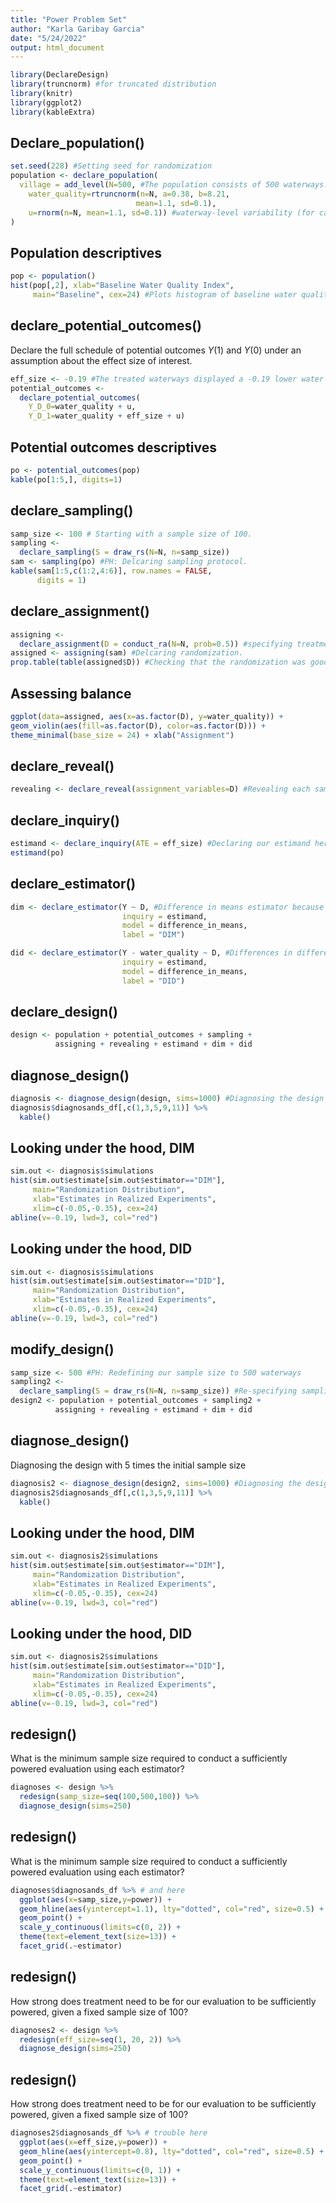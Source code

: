 ```yaml
---
title: "Power Problem Set"
author: "Karla Garibay Garcia"
date: "5/24/2022"
output: html_document
---
```


```r
library(DeclareDesign)
library(truncnorm) #for truncated distribution
library(knitr)
library(ggplot2)
library(kableExtra)
```

## Declare_population()

```r
set.seed(228) #Setting seed for randomization
population <- declare_population(
  village = add_level(N=500, #The population consists of 500 waterways.
    water_quality=rtruncnorm(n=N, a=0.38, b=8.21, 
                            mean=1.1, sd=0.1), 
    u=rnorm(n=N, mean=1.1, sd=0.1)) #waterway-level variability (for calculating the treatment effect
)
```

## Population descriptives

```r
pop <- population() 
hist(pop[,2], xlab="Baseline Water Quality Index", 
     main="Baseline", cex=24) #Plots histogram of baseline water quality index the population. Note the truncated normal distribution.
```

## declare_potential_outcomes()

Declare the full schedule of potential outcomes $Y(1)$ and $Y(0)$ under an assumption about the effect size of interest.

```r
eff_size <- -0.19 #The treated waterways displayed a -0.19 lower water quality index 
potential_outcomes <- 
  declare_potential_outcomes(
    Y_D_0=water_quality + u,
    Y_D_1=water_quality + eff_size + u) 
```


## Potential outcomes descriptives

```r
po <- potential_outcomes(pop) 
kable(po[1:5,], digits=1)
```


## declare_sampling()


```r
samp_size <- 100 # Starting with a sample size of 100.
sampling <- 
  declare_sampling(S = draw_rs(N=N, n=samp_size)) 
sam <- sampling(po) #PH: Delcaring sampling protocol.
kable(sam[1:5,c(1:2,4:6)], row.names = FALSE,
      digits = 1)
```


## declare_assignment()


```r
assigning <- 
  declare_assignment(D = conduct_ra(N=N, prob=0.5)) #specifying treatment assignment process. We're using simple, complete random assignment where each unit in our sample of 100 has an equal probability of being assigned to treatment and control. In expectation, we should get 50 treated and 50 control villages from this code.
assigned <- assigning(sam) #Delcaring randomization.
prop.table(table(assigned$D)) #Checking that the randomization was good. This shows that 50% of our villages are in treatment, and 50% of them are in control.
```


## Assessing balance


```r
ggplot(data=assigned, aes(x=as.factor(D), y=water_quality)) +
geom_violin(aes(fill=as.factor(D), color=as.factor(D))) +
theme_minimal(base_size = 24) + xlab("Assignment")
```

## declare_reveal()

```r
revealing <- declare_reveal(assignment_variables=D) #Revealing each sampled unit's potential outcomes based on their assignment to treatment.
```

## declare_inquiry()

```r
estimand <- declare_inquiry(ATE = eff_size) #Declaring our estimand here, which is equal to the effect size (-0.19, or the treatment effect)
estimand(po)
```


## declare_estimator()

```r
dim <- declare_estimator(Y ~ D, #Difference in means estimator because this equation is going to estimate the difference in the average level of endline water quality indexes between treatment and control waterways.
                         inquiry = estimand,
                         model = difference_in_means, 
                         label = "DIM")

did <- declare_estimator(Y - water_quality ~ D, #Differences in differences estimator because this equation estimates the difference in the difference between endline and basline water quality indexes between treatement and control waterways.
                         inquiry = estimand,
                         model = difference_in_means, 
                         label = "DID")
```


## declare_design()

```r
design <- population + potential_outcomes + sampling +
          assigning + revealing + estimand + dim + did 
```


## diagnose_design()

```r
diagnosis <- diagnose_design(design, sims=1000) #Diagnosing the design over 1000 simulations to estimate bias and to calculate power.
diagnosis$diagnosands_df[,c(1,3,5,9,11)] %>%
  kable() 
```


## Looking under the hood, DIM

```r
sim.out <- diagnosis$simulations 
hist(sim.out$estimate[sim.out$estimator=="DIM"],
     main="Randomization Distribution",
     xlab="Estimates in Realized Experiments",
     xlim=c(-0.05,-0.35), cex=24)
abline(v=-0.19, lwd=3, col="red") 
```

## Looking under the hood, DID

```r
sim.out <- diagnosis$simulations 
hist(sim.out$estimate[sim.out$estimator=="DID"],
     main="Randomization Distribution",
     xlab="Estimates in Realized Experiments",
     xlim=c(-0.05,-0.35), cex=24)
abline(v=-0.19, lwd=3, col="red")
```

## modify_design()

```r
samp_size <- 500 #PH: Redefining our sample size to 500 waterways
sampling2 <- 
  declare_sampling(S = draw_rs(N=N, n=samp_size)) #Re-specifying sampling strategy.
design2 <- population + potential_outcomes + sampling2 +
          assigning + revealing + estimand + dim + did
```

## diagnose_design()

Diagnosing the design with 5 times the initial sample size

```r
diagnosis2 <- diagnose_design(design2, sims=1000) #Diagnosing the design over 1000 simulations to estimate bias and to calculate power.
diagnosis2$diagnosands_df[,c(1,3,5,9,11)] %>%
  kable()
```


## Looking under the hood, DIM

```r
sim.out <- diagnosis2$simulations
hist(sim.out$estimate[sim.out$estimator=="DIM"],
     main="Randomization Distribution",
     xlab="Estimates in Realized Experiments",
     xlim=c(-0.05,-0.35), cex=24)
abline(v=-0.19, lwd=3, col="red")
```

## Looking under the hood, DID

```r
sim.out <- diagnosis2$simulations
hist(sim.out$estimate[sim.out$estimator=="DID"],
     main="Randomization Distribution",
     xlab="Estimates in Realized Experiments",
     xlim=c(-0.05,-0.35), cex=24)
abline(v=-0.19, lwd=3, col="red")
```

## redesign()
What is the minimum sample size required to conduct a sufficiently powered evaluation using each estimator?
```r
diagnoses <- design %>% 
  redesign(samp_size=seq(100,500,100)) %>% 
  diagnose_design(sims=250)
```

## redesign()
What is the minimum sample size required to conduct a sufficiently powered evaluation using each estimator?
```r
diagnoses$diagnosands_df %>% # and here
  ggplot(aes(x=samp_size,y=power)) +
  geom_hline(aes(yintercept=1.1), lty="dotted", col="red", size=0.5) +
  geom_point() +
  scale_y_continuous(limits=c(0, 2)) +
  theme(text=element_text(size=13)) +
  facet_grid(.~estimator)
```


## redesign()
How strong does treatment need to be for our evaluation to be sufficiently powered, given a fixed sample size of 100?
```r
diagnoses2 <- design %>% 
  redesign(eff_size=seq(1, 20, 2)) %>% 
  diagnose_design(sims=250)
```

## redesign()
How strong does treatment need to be for our evaluation to be sufficiently powered, given a fixed sample size of 100?
```r
diagnoses2$diagnosands_df %>% # trouble here
  ggplot(aes(x=eff_size,y=power)) +
  geom_hline(aes(yintercept=0.8), lty="dotted", col="red", size=0.5) +
  geom_point() +
  scale_y_continuous(limits=c(0, 1)) +
  theme(text=element_text(size=13)) +
  facet_grid(.~estimator)
```